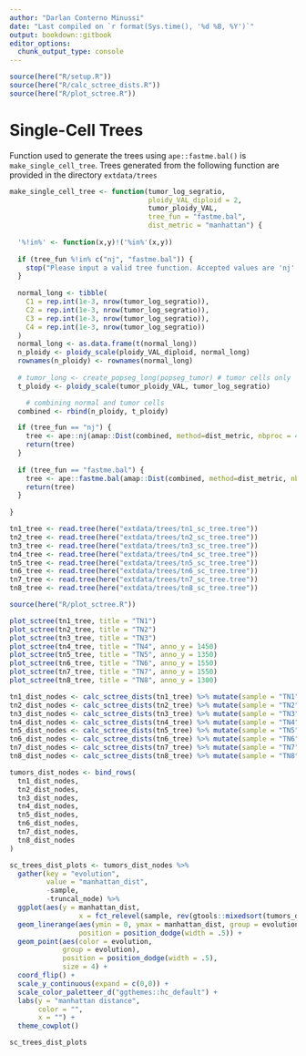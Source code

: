 ```yaml
---
author: "Darlan Conterno Minussi"
date: "Last compiled on `r format(Sys.time(), '%d %B, %Y')`"
output: bookdown::gitbook
editor_options: 
  chunk_output_type: console
---
```


```r
source(here("R/setup.R"))
source(here("R/calc_sctree_dists.R"))
source(here("R/plot_sctree.R"))
```


# Single-Cell Trees

Function used to generate the trees using `ape::fastme.bal()` is `make_single_cell_tree`. Trees generated from the following function are provided in the directory `extdata/trees`


```r
make_single_cell_tree <- function(tumor_log_segratio,
                                  ploidy_VAL_diploid = 2,
                                  tumor_ploidy_VAL,
                                  tree_fun = "fastme.bal",
                                  dist_metric = "manhattan") {
  
  '%!in%' <- function(x,y)!('%in%'(x,y))
  
  if (tree_fun %!in% c("nj", "fastme.bal")) {
    stop("Please input a valid tree function. Accepted values are 'nj' or 'fastme.bal'")
  }
  
  normal_long <- tibble(
    C1 = rep.int(1e-3, nrow(tumor_log_segratio)),
    C2 = rep.int(1e-3, nrow(tumor_log_segratio)),
    C3 = rep.int(1e-3, nrow(tumor_log_segratio)),
    C4 = rep.int(1e-3, nrow(tumor_log_segratio))
  )
  normal_long <- as.data.frame(t(normal_long))
  n_ploidy <- ploidy_scale(ploidy_VAL_diploid, normal_long)
  rownames(n_ploidy) <- rownames(normal_long)
  
  # tumor_long <- create_popseg_long(popseg_tumor) # tumor cells only
  t_ploidy <- ploidy_scale(tumor_ploidy_VAL, tumor_log_segratio)

    # combining normal and tumor cells
  combined <- rbind(n_ploidy, t_ploidy)

  if (tree_fun == "nj") {
    tree <- ape::nj(amap::Dist(combined, method=dist_metric, nbproc = 40))
    return(tree)
  }
  
  if (tree_fun == "fastme.bal") {
    tree <- ape::fastme.bal(amap::Dist(combined, method=dist_metric, nbproc = 40))
    return(tree)
  } 
  
}
```

```r
tn1_tree <- read.tree(here("extdata/trees/tn1_sc_tree.tree"))
tn2_tree <- read.tree(here("extdata/trees/tn2_sc_tree.tree"))
tn3_tree <- read.tree(here("extdata/trees/tn3_sc_tree.tree"))
tn4_tree <- read.tree(here("extdata/trees/tn4_sc_tree.tree"))
tn5_tree <- read.tree(here("extdata/trees/tn5_sc_tree.tree"))
tn6_tree <- read.tree(here("extdata/trees/tn6_sc_tree.tree"))
tn7_tree <- read.tree(here("extdata/trees/tn7_sc_tree.tree"))
tn8_tree <- read.tree(here("extdata/trees/tn8_sc_tree.tree"))
```

```r
source(here("R/plot_sctree.R"))

plot_sctree(tn1_tree, title = "TN1")
plot_sctree(tn2_tree, title = "TN2")
plot_sctree(tn3_tree, title = "TN3")
plot_sctree(tn4_tree, title = "TN4", anno_y = 1450)
plot_sctree(tn5_tree, title = "TN5", anno_y = 1350)
plot_sctree(tn6_tree, title = "TN6", anno_y = 1550)
plot_sctree(tn7_tree, title = "TN7", anno_y = 1550)
plot_sctree(tn8_tree, title = "TN8", anno_y = 1300)
```

```r
tn1_dist_nodes <- calc_sctree_dists(tn1_tree) %>% mutate(sample = "TN1") 
tn2_dist_nodes <- calc_sctree_dists(tn2_tree) %>% mutate(sample = "TN2")
tn3_dist_nodes <- calc_sctree_dists(tn3_tree) %>% mutate(sample = "TN3")
tn4_dist_nodes <- calc_sctree_dists(tn4_tree) %>% mutate(sample = "TN4")
tn5_dist_nodes <- calc_sctree_dists(tn5_tree) %>% mutate(sample = "TN5")
tn6_dist_nodes <- calc_sctree_dists(tn6_tree) %>% mutate(sample = "TN6")
tn7_dist_nodes <- calc_sctree_dists(tn7_tree) %>% mutate(sample = "TN7")
tn8_dist_nodes <- calc_sctree_dists(tn8_tree) %>% mutate(sample = "TN8")

tumors_dist_nodes <- bind_rows(
  tn1_dist_nodes,
  tn2_dist_nodes,
  tn3_dist_nodes,
  tn4_dist_nodes,
  tn5_dist_nodes,
  tn6_dist_nodes,
  tn7_dist_nodes,
  tn8_dist_nodes
)

sc_trees_dist_plots <- tumors_dist_nodes %>% 
  gather(key = "evolution",
         value = "manhattan_dist", 
         -sample,
         -truncal_node) %>% 
  ggplot(aes(y = manhattan_dist,
                 x = fct_relevel(sample, rev(gtools::mixedsort(tumors_dist_nodes$sample))))) +
  geom_linerange(aes(ymin = 0, ymax = manhattan_dist, group = evolution),
                 position = position_dodge(width = .5)) +
  geom_point(aes(color = evolution,
             group = evolution),
             position = position_dodge(width = .5),
             size = 4) +
  coord_flip() +
  scale_y_continuous(expand = c(0,0)) +
  scale_color_paletteer_d("ggthemes::hc_default") +
  labs(y = "manhattan distance",
       color = "",
       x = "") +
  theme_cowplot()

sc_trees_dist_plots
```

